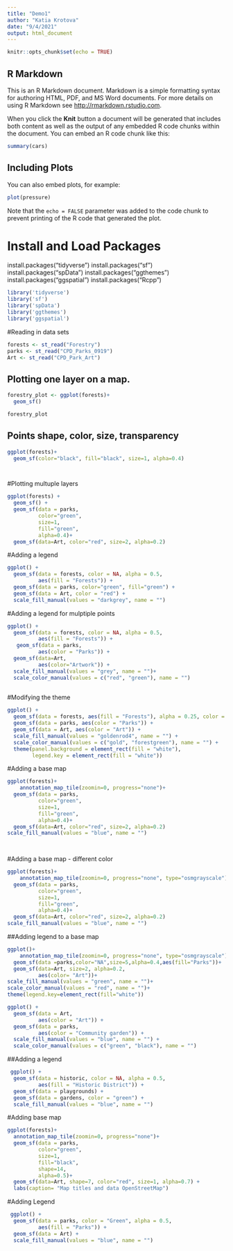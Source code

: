 ```yaml
---
title: "Demo1"
author: "Katia Krotova"
date: "9/4/2021"
output: html_document
---
```


```r
knitr::opts_chunk$set(echo = TRUE)
```

## R Markdown

This is an R Markdown document. Markdown is a simple formatting syntax for authoring HTML, PDF, and MS Word documents. For more details on using R Markdown see <http://rmarkdown.rstudio.com>.

When you click the **Knit** button a document will be generated that includes both content as well as the output of any embedded R code chunks within the document. You can embed an R code chunk like this:

```r
summary(cars)
```

## Including Plots

You can also embed plots, for example:

```r
plot(pressure)
```

Note that the `echo = FALSE` parameter was added to the code chunk to prevent printing of the R code that generated the plot.

# Install and Load Packages

install.packages("tidyverse")
install.packages("sf")
install.packages("spData")
install.packages("ggthemes")
install.packages("ggspatial")
install.packages("Rcpp")

 ```r
library('tidyverse')
library('sf')
library('spData')
library('ggthemes')
library('ggspatial')
```
#Reading in data sets
```r

forests <- st_read("Forestry")
parks <- st_read("CPD_Parks_0919")
Art <- st_read("CPD_Park_Art")
```


## Plotting one layer on a map.

```r

forestry_plot <- ggplot(forests)+
  geom_sf()

forestry_plot
```
## Points shape, color, size, transparency

```r
ggplot(forests)+
  geom_sf(color="black", fill="black", size=1, alpha=0.4)




```

#Plotting multuple layers

```r
ggplot(forests) +
  geom_sf() +
  geom_sf(data = parks,
          color="green",
          size=1,
          fill="green",
          alpha=0.4)+
  geom_sf(data=Art, color="red", size=2, alpha=0.2)

```

#Adding a legend

```r

ggplot() +
  geom_sf(data = forests, color = NA, alpha = 0.5,
          aes(fill = "Forests")) +
  geom_sf(data = parks, color="green", fill="green") +
  geom_sf(data = Art, color = "red") +
  scale_fill_manual(values = "darkgrey", name = "")

```

#Adding a legend for mulptiple points

```r

ggplot() +
  geom_sf(data = forests, color = NA, alpha = 0.5,
          aes(fill = "Forests")) +
   geom_sf(data = parks,
          aes(color = "Parks")) +
  geom_sf(data=Art,
          aes(color="Artwork")) +
  scale_fill_manual(values = "grey", name = "")+
  scale_color_manual(values = c("red", "green"), name = "")
  

```

#Modifying the theme

```r
ggplot() +
  geom_sf(data = forests, aes(fill = "Forests"), alpha = 0.25, color = NA)+
  geom_sf(data = parks, aes(color = "Parks")) +
  geom_sf(data = Art, aes(color = "Art")) +
  scale_fill_manual(values = "goldenrod4", name = "") +
  scale_color_manual(values = c("gold", "forestgreen"), name = "") +
  theme(panel.background = element_rect(fill = "white"),
        legend.key = element_rect(fill = "white"))
```








#Adding a base map

```r

ggplot(forests)+
    annotation_map_tile(zoomin=0, progress="none")+
  geom_sf(data = parks,
          color="green",
          size=1,
          fill="green",
          alpha=0.4)+
  geom_sf(data=Art, color="red", size=2, alpha=0.2)
scale_fill_manual(values = "blue", name = "")

  
```

#Adding a base map - different color

```r

ggplot(forests)+
    annotation_map_tile(zoomin=0, progress="none", type="osmgrayscale")+
  geom_sf(data = parks,
          color="green",
          size=1,
          fill="green",
          alpha=0.4)+
  geom_sf(data=Art, color="red", size=2, alpha=0.2)
scale_fill_manual(values = "blue", name = "")


```


##Adding legend to a base map

```r
ggplot()+
    annotation_map_tile(zoomin=0, progress="none", type="osmgrayscale")+
  geom_sf(data =parks,color="NA",size=5,alpha=0.4,aes(fill="Parks"))+
  geom_sf(data=Art, size=2, alpha=0.2,
          aes(color= "Art"))+
scale_fill_manual(values = "green", name = "")+
scale_color_manual(values = "red", name = "")+
theme(legend.key=element_rect(fill="white"))

```


```r

ggplot() +
  geom_sf(data = Art,
          aes(color = "Art")) +
  geom_sf(data = parks, 
          aes(color = "Community garden")) +
  scale_fill_manual(values = "blue", name = "") +
  scale_color_manual(values = c("green", "black"), name = "")


```













##Adding a legend

```r
 ggplot() +
  geom_sf(data = historic, color = NA, alpha = 0.5,
          aes(fill = "Historic District")) +
  geom_sf(data = playgrounds) +
  geom_sf(data = gardens, color = "green") +
  scale_fill_manual(values = "blue", name = "")
```
#Adding base map
```r
ggplot(forests)+
  annotation_map_tile(zoomin=0, progress="none")+
  geom_sf(data = parks,
          color="green",
          size=1,
          fill="black",
          shape=14,
          alpha=0.5)+
  geom_sf(data=Art, shape=7, color="red", size=1, alpha=0.7) +
  labs(caption= "Map titles and data OpenStreetMap")


```

#Adding Legend

```r
 ggplot() +
  geom_sf(data = parks, color = "Green", alpha = 0.5,
          aes(fill = "Parks")) +
  geom_sf(data = Art) +
  scale_fill_manual(values = "blue", name = "")
```















